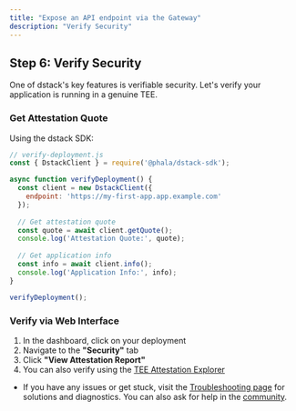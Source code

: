 ```yaml
---
title: "Expose an API endpoint via the Gateway"
description: "Verify Security"
---
```


## Step 6: Verify Security

One of dstack's key features is verifiable security. Let's verify your application is running in a genuine TEE.

### Get Attestation Quote

Using the dstack SDK:

```javascript
// verify-deployment.js
const { DstackClient } = require('@phala/dstack-sdk');

async function verifyDeployment() {
  const client = new DstackClient({
    endpoint: 'https://my-first-app.app.example.com'
  });
  
  // Get attestation quote
  const quote = await client.getQuote();
  console.log('Attestation Quote:', quote);
  
  // Get application info
  const info = await client.info();
  console.log('Application Info:', info);
}

verifyDeployment();
```


### Verify via Web Interface

1. In the dashboard, click on your deployment
2. Navigate to the **"Security"** tab
3. Click **"View Attestation Report"**
4. You can also verify using the [TEE Attestation Explorer](https://ra-quote-explorer.vercel.app/)


- If you have any issues or get stuck, visit the [Troubleshooting page](../../troubleshooting) for solutions and diagnostics. You can also ask for help in the [community](../../community.mdx).
